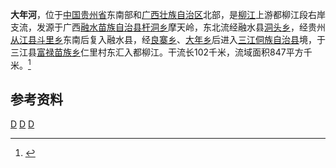 {{Infobox River
  | river_name      = 大年河
  | image_name      = 
  | image_size      = 
  | caption         = 
  | origin          = [[广西壮族自治区|广西壮族自治区]][[融水苗族自治县|融水苗族自治县]][[杆洞乡|杆洞乡]]摩天岭
  | mouth           = 广西壮族自治区[[三江侗族自治县|三江侗族自治县]][[富禄苗族乡|富禄苗族乡]]仁里村[[都柳江|都柳江]]
  | basin_countries = {{PRC}}
  | length          = 102 km
  | elevation       = 
  | mouth_elevation = 
  | discharge       = 
  | watershed       = 847 km<sup>2</sup>
}}
'''大年河'''，位于[[中国|中国]][[贵州省|贵州省]]东南部和[[广西壮族自治区|广西壮族自治区]]北部，是[[柳江|柳江]]上游都柳江段右岸支流，发源于广西[[融水苗族自治县|融水苗族自治县]][[杆洞乡|杆洞乡]]摩天岭，东北流经融水县[[洞头乡_(融水县)|洞头乡]]，经贵州[[从江县|从江县]][[斗里乡|斗里乡]]东南后复入融水县，经[[良寨乡|良寨乡]]、[[大年乡|大年乡]]后进入[[三江侗族自治县|三江侗族自治县]]境，于三江县[[富禄苗族乡|富禄苗族乡]]仁里村东汇入都柳江。干流长102千米，流域面积847平方千米。<ref name="中国河湖大典">{{cite book zh |author=《[[中国河湖大典|中国河湖大典]]》编纂委员会 |title=《中国河湖大典·珠江卷》 |format=M|edition=1 |location=北京 |publisher=中国水利水电出版社 |date=2013年1月 |pages=97页 |id= ISBN 978-7-5170-0561-2}}</ref>

==参考资料==
{{reflist}}

[[Category:柳江水系|D]]
[[Category:贵州河流|D]]
[[Category:广西河流|D]]